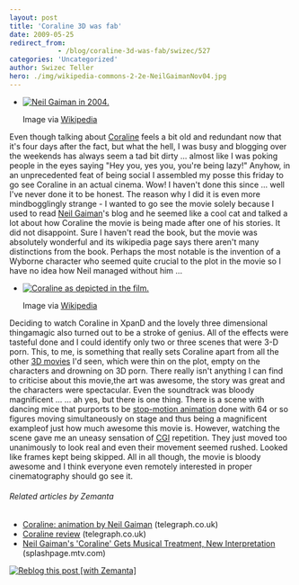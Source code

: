 ```yaml
---
layout: post
title: 'Coraline 3D was fab'
date: 2009-05-25
redirect_from: 
            - /blog/coraline-3d-was-fab/swizec/527
categories: 'Uncategorized'
author: Swizec Teller
hero: ./img/wikipedia-commons-2-2e-NeilGaimanNov04.jpg
---
```

- [![Neil Gaiman in 2004.](./img/wikipedia-commons-2-2e-NeilGaimanNov04.jpg "Neil Gaiman in 2004.")](http://commons.wikipedia.org/wiki/Image:NeilGaimanNov04.jpg)

  Image via [Wikipedia](http://commons.wikipedia.org/wiki/Image:NeilGaimanNov04.jpg)

Even though talking about [Coraline](http://en.wikipedia.org/wiki/Coraline "Coraline") feels a bit old and redundant now that it's four days after the fact, but what the hell, I was busy and blogging over the weekends has always seem a tad bit dirty ... almost like I was poking people in the eyes saying "Hey you, yes you, you're being lazy!" Anyhow, in an unprecedented feat of being social I assembled my posse this friday to go see Coraline in an actual cinema. Wow! I haven't done this since ... well I've never done it to be honest. The reason why I did it is even more mindbogglingly strange - I wanted to go see the movie solely because I used to read [Neil Gaiman](http://en.wikipedia.org/wiki/Neil_Gaiman "Neil Gaiman")'s blog and he seemed like a cool cat and talked a lot about how Coraline the movie is being made after one of his stories. It did not disappoint. Sure I haven't read the book, but the movie was absolutely wonderful and its wikipedia page says there aren't many distinctions from the book. Perhaps the most notable is the invention of a Wyborne character who seemed quite crucial to the plot in the movie so I have no idea how Neil managed without him ...

- [![Coraline as depicted in the film.](http://upload.wikimedia.org/wikipedia/en/thumb/4/49/Coraline_preview_shot.PNG/300px-Coraline_preview_shot.PNG "Coraline as depicted in the film.")](http://en.wikipedia.org/wiki/Image:Coraline_preview_shot.PNG)

  Image via [Wikipedia](http://en.wikipedia.org/wiki/Image:Coraline_preview_shot.PNG)

Deciding to watch Coraline in XpanD and the lovely three dimensional thingamagic also turned out to be a stroke of genius. All of the effects were tasteful done and I could identify only two or three scenes that were 3-D porn. This, to me, is something that really sets Coraline apart from all the other [3D movies](http://en.wikipedia.org/wiki/3-D_film "3-D film") I'd seen, which were thin on the plot, empty on the characters and drowning on 3D porn. There really isn't anything I can find to criticise about this movie,the art was awesome, the story was great and the characters were spectacular. Even the soundtrack was bloody magnificent ... ... ah yes, but there is one thing. There is a scene with dancing mice that purports to be [stop-motion animation](http://en.wikipedia.org/wiki/Stop_motion "Stop motion") done with 64 or so figures moving simultaneously on stage and thus being a magnificent exampleof just how much awesome this movie is. However, watching the scene gave me an uneasy sensation of [CGI](http://en.wikipedia.org/wiki/Computer-generated_imagery "Computer-generated imagery") repetition. They just moved too unanimously to look real and even their movement seemed rushed. Looked like frames kept being skipped. All in all though, the movie is bloody awesome and I think everyone even remotely interested in proper cinematography should go see it.

###### Related articles by Zemanta

- [Coraline: animation by Neil Gaiman](http://r.zemanta.com/?u=http%3A//www.telegraph.co.uk/culture/film/filmreviews/5307595/Coraline-animation-by-Neil-Gaiman.html&a=4914591&rid=c6070e25-b70f-4e8f-be5d-11dde4467ba5&e=f1fd59e7673e76a57fa9dbf2309c90db) (telegraph.co.uk)
- [Coraline review](http://r.zemanta.com/?u=http%3A//www.telegraph.co.uk/culture/culturecritics/timrobey/5291822/Coraline-review.html&a=4736165&rid=c6070e25-b70f-4e8f-be5d-11dde4467ba5&e=7d30c4efc20440a19f41d61447f71801) (telegraph.co.uk)
- [Neil Gaiman's 'Coraline' Gets Musical Treatment, New Interpretation](http://splashpage.mtv.com/2009/05/19/neil-gaimans-coraline-gets-musical-treatment-new-interpretation/) (splashpage.mtv.com)

[![Reblog this post \[with Zemanta\]](http://img.zemanta.com/reblog_e.png?x-id=c6070e25-b70f-4e8f-be5d-11dde4467ba5)](http://reblog.zemanta.com/zemified/c6070e25-b70f-4e8f-be5d-11dde4467ba5/ "Reblog this post \[with Zemanta]")